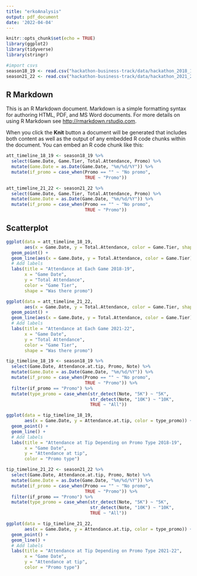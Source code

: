 ```yaml
---
title: "erkoAnalysis"
output: pdf_document
date: '2022-04-04'
---
```


```r
knitr::opts_chunk$set(echo = TRUE)
library(ggplot2)
library(tidyverse)
library(stringr)

#import csvs
season18_19 <- read.csv("hackathon-business-track/data/hackathon_2018_19_attendance.csv")
season21_22 <- read.csv("hackathon-business-track/data/hackathon_2021_22_attendance.csv")
```

## R Markdown

This is an R Markdown document. Markdown is a simple formatting syntax for authoring HTML, PDF, and MS Word documents. For more details on using R Markdown see <http://rmarkdown.rstudio.com>.

When you click the **Knit** button a document will be generated that includes both content as well as the output of any embedded R code chunks within the document. You can embed an R code chunk like this:

```r
att_timeline_18_19 <- season18_19 %>%
  select(Game.Date, Game.Tier, Total.Attendance, Promo) %>%
  mutate(Game.Date = as.Date(Game.Date, "%m/%d/%Y")) %>%
  mutate(if_promo = case_when(Promo == "" ~ "No promo",
                              TRUE ~ "Promo"))
```

```r
att_timeline_21_22 <- season21_22 %>%
  select(Game.Date, Game.Tier, Total.Attendance, Promo) %>%
  mutate(Game.Date = as.Date(Game.Date, "%m/%d/%Y")) %>%
  mutate(if_promo = case_when(Promo == "" ~ "No promo",
                              TRUE ~ "Promo"))
```
## Scatterplot

```r
ggplot(data = att_timeline_18_19, 
       aes(x = Game.Date, y = Total.Attendance, color = Game.Tier, shape = if_promo)) + 
  geom_point() + 
  geom_line(aes(x = Game.Date, y = Total.Attendance, color = Game.Tier), inherit.aes = FALSE) +
  # Add labels
  labs(title = "Attendance at Each Game 2018-19",
       x = "Game Date", 
       y = "Total Attendance", 
       color = "Game Tier", 
       shape = "Was there promo")
```

```r
ggplot(data = att_timeline_21_22, 
       aes(x = Game.Date, y = Total.Attendance, color = Game.Tier, shape = if_promo)) + 
  geom_point() + 
  geom_line(aes(x = Game.Date, y = Total.Attendance, color = Game.Tier), inherit.aes = FALSE) +
  # Add labels
  labs(title = "Attendance at Each Game 2021-22",
       x = "Game Date", 
       y = "Total Attendance", 
       color = "Game Tier", 
       shape = "Was there promo")
```

```r
tip_timeline_18_19 <- season18_19 %>%
  select(Game.Date, Attendance.at.tip, Promo, Note) %>%
  mutate(Game.Date = as.Date(Game.Date, "%m/%d/%Y")) %>%
  mutate(if_promo = case_when(Promo == "" ~ "No promo",
                              TRUE ~ "Promo")) %>%
  filter(if_promo == "Promo") %>%
  mutate(type_promo = case_when(str_detect(Note, "5K") ~ "5K",
                                str_detect(Note, "10K") ~ "10K", 
                                TRUE ~ "All"))
```

```r
ggplot(data = tip_timeline_18_19, 
       aes(x = Game.Date, y = Attendance.at.tip, color = type_promo)) + 
  geom_point() + 
  geom_line() +
  # Add labels
  labs(title = "Attendance at Tip Depending on Promo Type 2018-19",
       x = "Game Date", 
       y = "Attendance at tip", 
       color = "Promo type")
```

```r
tip_timeline_21_22 <- season21_22 %>%
  select(Game.Date, Attendance.at.tip, Promo, Note) %>%
  mutate(Game.Date = as.Date(Game.Date, "%m/%d/%Y")) %>%
  mutate(if_promo = case_when(Promo == "" ~ "No promo",
                              TRUE ~ "Promo")) %>%
  filter(if_promo == "Promo") %>%
  mutate(type_promo = case_when(str_detect(Note, "5K") ~ "5K",
                                str_detect(Note, "10K") ~ "10K", 
                                TRUE ~ "All"))
```

```r
ggplot(data = tip_timeline_21_22, 
       aes(x = Game.Date, y = Attendance.at.tip, color = type_promo)) + 
  geom_point() + 
  geom_line() +
  # Add labels
  labs(title = "Attendance at Tip Depending on Promo Type 2021-22",
       x = "Game Date", 
       y = "Attendance at tip", 
       color = "Promo type")
```